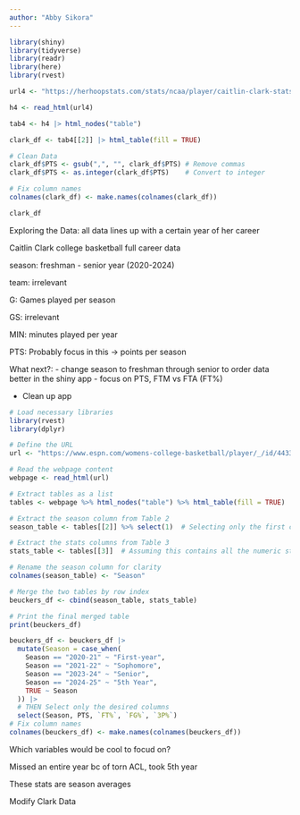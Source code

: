 ```yaml
---
author: "Abby Sikora"
---
```


```r
library(shiny)
library(tidyverse)
library(readr)
library(here)
library(rvest)

url4 <- "https://herhoopstats.com/stats/ncaa/player/caitlin-clark-stats-11eb2f34-a838-c400-aa81-12df17ae4e1e/"

h4 <- read_html(url4)

tab4 <- h4 |> html_nodes("table")

clark_df <- tab4[[2]] |> html_table(fill = TRUE)

# Clean Data
clark_df$PTS <- gsub(",", "", clark_df$PTS) # Remove commas
clark_df$PTS <- as.integer(clark_df$PTS)    # Convert to integer

# Fix column names
colnames(clark_df) <- make.names(colnames(clark_df))

clark_df
```

Exploring the Data: all data lines up with a certain year of her career

Caitlin Clark college basketball full career data

season: freshman - senior year (2020-2024)

team: irrelevant

G: Games played per season

GS: irrelevant

MIN: minutes played per year

PTS: Probably focus in this -> points per season

What next?: 
- change season to freshman through senior to order data better in the shiny app
- focus on PTS, FTM vs FTA (FT%)

- Clean up app



```r
# Load necessary libraries
library(rvest)
library(dplyr)

# Define the URL
url <- "https://www.espn.com/womens-college-basketball/player/_/id/4433730/paige-bueckers"

# Read the webpage content
webpage <- read_html(url)

# Extract tables as a list
tables <- webpage %>% html_nodes("table") %>% html_table(fill = TRUE)

# Extract the season column from Table 2
season_table <- tables[[2]] %>% select(1)  # Selecting only the first column (Season)

# Extract the stats columns from Table 3
stats_table <- tables[[3]]  # Assuming this contains all the numeric stats

# Rename the season column for clarity
colnames(season_table) <- "Season"

# Merge the two tables by row index
beuckers_df <- cbind(season_table, stats_table)

# Print the final merged table
print(beuckers_df)

beuckers_df <- beuckers_df |>
  mutate(Season = case_when(
    Season == "2020-21" ~ "First-year",
    Season == "2021-22" ~ "Sophomore",
    Season == "2023-24" ~ "Senior",
    Season == "2024-25" ~ "5th Year",
    TRUE ~ Season
  )) |> 
  # THEN Select only the desired columns
  select(Season, PTS, `FT%`, `FG%`, `3P%`)
# Fix column names
colnames(beuckers_df) <- make.names(colnames(beuckers_df))

```

Which variables would be cool to focud on? 

Missed an entire year bc of torn ACL, took 5th year

These stats are season averages

Modify Clark Data






